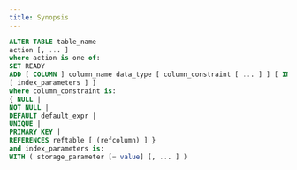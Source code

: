 ```yaml
---
title: Synopsis
---
```


```sql
ALTER TABLE table_name
action [, ... ]
where action is one of:
SET READY
ADD [ COLUMN ] column_name data_type [ column_constraint [ ... ] ] [ INDEX
[ index_parameters ] ]
where column_constraint is:
{ NULL |
NOT NULL |
DEFAULT default_expr |
UNIQUE |
PRIMARY KEY |
REFERENCES reftable [ (refcolumn) ] }
and index_parameters is:
WITH ( storage_parameter [= value] [, ... ] )
```